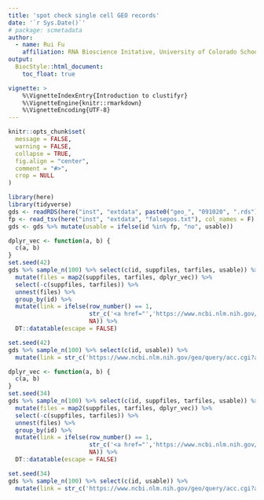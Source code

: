 ```yaml
---
title: 'spot check single cell GEO records'
date: '`r Sys.Date()`'
# package: scmetadata
author:
  - name: Rui Fu
    affiliation: RNA Bioscience Initative, University of Colorado School of Medicine
output:
  BiocStyle::html_document:
    toc_float: true

vignette: >
    %\VignetteIndexEntry{Introduction to clustifyr}
    %\VignetteEngine{knitr::rmarkdown}
    %\VignetteEncoding{UTF-8}  
---
```


```r
knitr::opts_chunk$set(
  message = FALSE,
  warning = FALSE,
  collapse = TRUE,
  fig.align = "center",
  comment = "#>",
  crop = NULL
)
```

```r
library(here)
library(tidyverse)
gds <- readRDS(here("inst", "extdata", paste0("geo_", "091020", ".rds")))
fp <- read_tsv(here("inst", "extdata", "falsepos.txt"), col_names = F) %>% pull(1)
gds <- gds %>% mutate(usable = ifelse(id %in% fp, "no", usable))
```

```r
dplyr_vec <- function(a, b) {
  c(a, b)
}
set.seed(42)
gds %>% sample_n(100) %>% select(c(id, suppfiles, tarfiles, usable)) %>% 
  mutate(files = map2(suppfiles, tarfiles, dplyr_vec)) %>% 
  select(-c(suppfiles, tarfiles)) %>% 
  unnest(files) %>% 
  group_by(id) %>% 
  mutate(link = ifelse(row_number() == 1, 
                       str_c('<a href="','https://www.ncbi.nlm.nih.gov/geo/query/acc.cgi?acc=', id, '">GEO</a>'),
                       NA)) %>% 
  DT::datatable(escape = FALSE)

set.seed(42)
gds %>% sample_n(100) %>% select(c(id, usable)) %>% 
  mutate(link = str_c('https://www.ncbi.nlm.nih.gov/geo/query/acc.cgi?acc=', id)) %>% write_tsv("check100_kent.tsv")
```

```r
dplyr_vec <- function(a, b) {
  c(a, b)
}
set.seed(34)
gds %>% sample_n(100) %>% select(c(id, suppfiles, tarfiles, usable)) %>% 
  mutate(files = map2(suppfiles, tarfiles, dplyr_vec)) %>% 
  select(-c(suppfiles, tarfiles)) %>% 
  unnest(files) %>% 
  group_by(id) %>% 
  mutate(link = ifelse(row_number() == 1, 
                       str_c('<a href="','https://www.ncbi.nlm.nih.gov/geo/query/acc.cgi?acc=', id, '">GEO</a>'),
                       NA)) %>% 
  DT::datatable(escape = FALSE)

set.seed(34)
gds %>% sample_n(100) %>% select(c(id, usable)) %>% 
  mutate(link = str_c('https://www.ncbi.nlm.nih.gov/geo/query/acc.cgi?acc=', id)) %>% write_tsv("check100_rui.tsv")
```